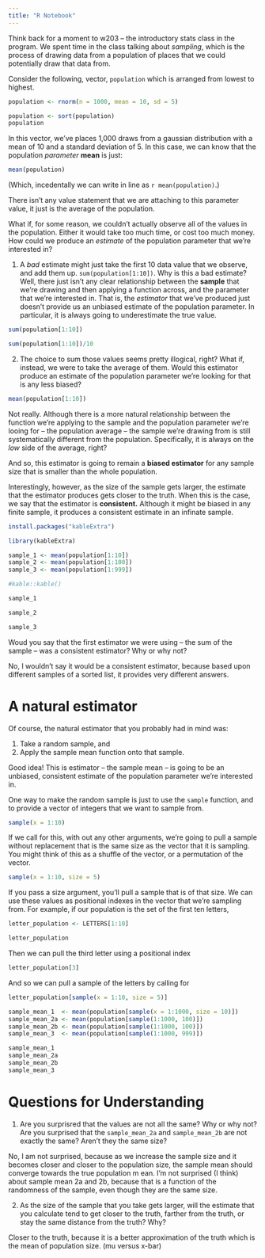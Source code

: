 ```yaml
---
title: "R Notebook"
---
```


Think back for a moment to w203 -- the introductory stats class in the program. We spent time in the class talking about *sampling*, which is the process of drawing data from a population of places that we could potentially draw that data from. 

Consider the following, vector, `population` which is arranged from lowest to highest.

```r
population <- rnorm(n = 1000, mean = 10, sd = 5)
```

```r
population <- sort(population)
population
```


In this vector, we've places 1,000 draws from a gaussian distribution with a mean of 10 and a standard deviation of 5. In this case, we can know that the population *parameter* **mean** is just:

```r
mean(population)
```


(Which, incedentally we can write in line as `r mean(population)`.) 

There isn't any value statement that we are attaching to this parameter value, it just is the average of the population. 

What if, for some reason, we couldn't actually observe all of the values in the population. Either it would take too much time, or cost too much money. How could we produce an *estimate* of the population parameter that we're interested in? 

1. A *bad* estimate might just take the first 10 data value that we observe, and add them up. `sum(population[1:10])`. Why is this a bad estimate? Well, there just isn't any clear relationship between the **sample** that we're drawing and then applying a function across, and the parameter that we're interested in. That is, the *estimator* that we've produced just doesn't provide us an unbiased estimate of the population parameter. In particular, it is always going to underestimate the true value. 

```r
sum(population[1:10])
```
```r
sum(population[1:10])/10
```


2. The choice to sum those values seems pretty illogical, right? What if, instead, we were to take the average of them. Would this estimator produce an estimate of the population parameter we're looking for that is any less biased? 

```r
mean(population[1:10])
```

Not really. Although there is a more natural relationship between the function we're applying to the sample and the population parameter we're looing for -- the population average -- the sample we're drawing from is still systematically different from the population. Specifically, it is always on the *low* side of the average, right? 

And so, this estimator is going to  remain a **biased estimator** for any sample size that is smaller than the whole population. 

Interestingly, however, as the size of the sample gets larger, the estimate that the estimator produces gets closer to the truth. When this is the case, we say that the estimator is **consistent.** Although it might be biased in any finite sample, it produces a consistent estimate in an infinate sample. 
```r
install.packages("kableExtra")
```

```r
library(kableExtra)
```


```r
sample_1 <- mean(population[1:10])
sample_2 <- mean(population[1:100])
sample_3 <- mean(population[1:999])

#kable::kable()
```

```r
sample_1
```
```r
sample_2
```
```r
sample_3
```


Woud you say that the first estimator we were using -- the sum of the sample -- was a consistent estimator? Why or why not? 

No, I wouldn't say it would be a consistent estimator, because based upon different samples of a sorted list, it provides very different answers.

# A natural estimator

Of course, the natural estimator that you probably had in mind was: 

1. Take a random sample, and 
2. Apply the sample mean function onto that sample. 

Good idea! This is estimator -- the sample mean -- is going to be an unbiased, consistent estimate of the population parameter we're interested in. 

One way to make the random sample is just to use the `sample` function, and to provide a vector of integers that we want to sample from. 

```r
sample(x = 1:10)
```

If we call for this, with out any other arguments, we're going to pull a sample without replacement that is the same size as the vector that it is sampling. You might think of this as a shuffle of the vector, or a permutation of the vector.

```r
sample(x = 1:10, size = 5)
```

If you pass a size argument, you'll pull a sample that is of that size. We can use these values as positional indexes in the vector that we're sampling from. For example, if our population is the set of the first ten letters, 

```r
letter_population <- LETTERS[1:10]
```

```r
letter_population
```

Then we can pull the third letter using a positional index

```r
letter_population[3]
```
And so we can pull a sample of the letters by calling for

```r
letter_population[sample(x = 1:10, size = 5)]
```


```r
sample_mean_1  <- mean(population[sample(x = 1:1000, size = 10)])
sample_mean_2a <- mean(population[sample(1:1000, 100)])
sample_mean_2b <- mean(population[sample(1:1000, 100)])
sample_mean_3  <- mean(population[sample(1:1000, 999)])

sample_mean_1
sample_mean_2a
sample_mean_2b
sample_mean_3
```
# Questions for Understanding 

1. Are you surprisred that the values are not all the same? Why or why not? Are you surprised that the `sample_mean_2a` and `sample_mean_2b` are not exactly the same? Aren't they the same size? 

No, I am not surprised, because as we increase the sample size and it becomes closer and closer to the population size, the sample mean should converge towards the true population m ean.  I'm not surprised (I think) about sample mean 2a and 2b, because that is a function of the randomness of the sample, even though they are the same size.

2. As the size of the sample that you take gets larger, will the estimate that you calculate tend to get closer to the truth, farther from the truth, or stay the same distance from the truth? Why? 

Closer to the truth, because it is a better approximation of the truth which is the mean of population size. (mu versus x-bar)